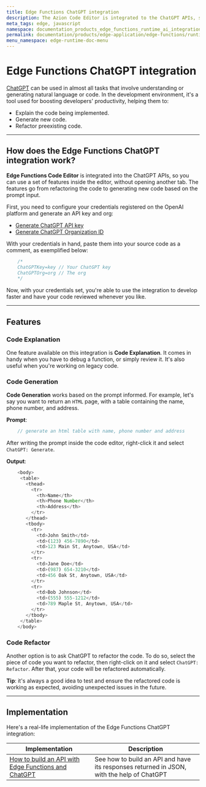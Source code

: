 ```yaml
---
title: Edge Functions ChatGPT integration
description: The Azion Code Editor is integrated to the ChatGPT APIs, so you can use a set of features inside the editor, without opening another tab. The features go from refactoring the code to generating new code based on the prompt input.
meta_tags: edge, javascript
namespace: documentation_products_edge_functions_runtime_ai_integration
permalink: documentation/products/edge-application/edge-functions/runtime-api/ai-integration
menu_namespace: edge-runtime-doc-menu
---
```


# Edge Functions ChatGPT integration

[ChatGPT](https://openai.com/blog/chatgpt) can be used in almost all tasks that involve understanding or generating natural language or code. In the development environment, it's a tool used for boosting developers' productivity, helping them to:

- Explain the code being implemented.
- Generate new code.
- Refactor preexisting code.

---

## How does the Edge Functions ChatGPT integration work?

**Edge Functions Code Editor** is integrated into the ChatGPT APIs, so you can use a set of features inside the editor, without opening another tab. The features go from refactoring the code to generating new code based on the prompt input.

First, you need to configure your credentials registered on the OpenAI platform and generate an API key and org:

- [Generate ChatGPT API key](https://platform.openai.com/account/api-keys)
- [Generate ChatGPT Organization ID](https://platform.openai.com/account/org-settings)

With your credentials in hand, paste them into your source code as a comment, as exemplified below:

```js
    /*
    ChatGPTKey=key // Your ChatGPT key
    ChatGPTOrg=org // The org
    */
```

Now, with your credentials set, you're able to use the integration to develop faster and have your code reviewed whenever you like.

---

## Features

### Code Explanation

One feature available on this integration is **Code Explanation**. It comes in handy when you have to debug a function, or simply review it. It's also useful when you're working on legacy code.

### Code Generation

**Code Generation** works based on the prompt informed. For example, let's say you want to return an `HTML` page, with a table containing the name, phone number, and address.

**Prompt**:
```js
    // generate an html table with name, phone number and address
```

After writing the prompt inside the code editor, right-click it and select `ChatGPT: Generate`.

**Output**:
```js
    <body>
     <table>
       <thead>
         <tr>
           <th>Name</th>
           <th>Phone Number</th>
           <th>Address</th>
         </tr>
       </thead>
       <tbody>
         <tr>
           <td>John Smith</td>
           <td>(123) 456-7890</td>
           <td>123 Main St, Anytown, USA</td>
         </tr>
         <tr>
           <td>Jane Doe</td>
           <td>(987) 654-3210</td>
           <td>456 Oak St, Anytown, USA</td>
         </tr>
         <tr>
           <td>Bob Johnson</td>
           <td>(555) 555-1212</td>
           <td>789 Maple St, Anytown, USA</td>
         </tr>
       </tbody>
     </table>
    </body>
```

### Code Refactor

Another option is to ask ChatGPT to refactor the code. To do so, select the piece of code you want to refactor, then right-click on it and select `ChatGPT: Refactor`. After that, your code will be refactored automatically. 

**Tip**: it's always a good idea to test and ensure the refactored code is working as expected, avoiding unexpected issues in the future.

---

## Implementation

Here's a real-life implementation of the Edge Functions ChatGPT integration:

| Implementation | Description |
| --- | --- |
| [How to build an API with Edge Functions and ChatGPT](https://www.azion.com/en/documentation/products/guides/edge-functions/api-builder/) | See how to build an API and have its responses returned in JSON, with the help of ChatGPT |
